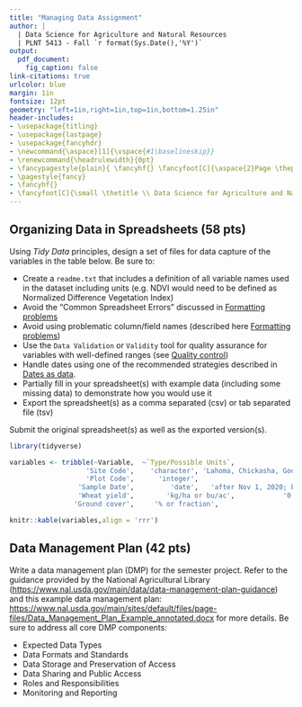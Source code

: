```yaml
---
title: "Managing Data Assignment"
author: |
  | Data Science for Agriculture and Natural Resources
  | PLNT 5413 - Fall `r format(Sys.Date(),'%Y')`
output: 
  pdf_document:
    fig_caption: false
link-citations: true
urlcolor: blue
margin: 1in
fontsize: 12pt
geometry: "left=1in,right=1in,top=1in,bottom=1.25in"
header-includes:
- \usepackage{titling}
- \usepackage{lastpage}
- \usepackage{fancyhdr}
- \newcommand{\aspace}[1]{\vspace{#1\baselineskip}}
- \renewcommand{\headrulewidth}{0pt}
- \fancypagestyle{plain}{ \fancyhf{} \fancyfoot[C]{\aspace{2}Page \thepage~of~\pageref{LastPage}} }
- \pagestyle{fancy}
- \fancyhf{}
- \fancyfoot[C]{\small \thetitle \\ Data Science for Agriculture and Natural Resources\\PLNT 5413 - Fall `r format(Sys.Date(),'%Y')`\\ Page \thepage~of~\pageref{LastPage}}
---
```


## Organizing Data in Spreadsheets (58 pts)

Using *Tidy Data* principles, design a set of files for data capture of the variables in the table below. Be sure to:

- Create a `readme.txt` that includes a definition of all variable names used in the dataset including units (e.g. NDVI would need to be defined as Normalized Difference Vegetation Index)
-  Avoid the "Common Spreadsheet Errors" discussed in [Formatting problems](https://datacarpentry.org/spreadsheet-ecology-lesson/02-common-mistakes/index.html)
- Avoid using problematic column/field names (described here [Formatting problems](https://datacarpentry.org/spreadsheet-ecology-lesson/02-common-mistakes/index.html))
- Use the `Data Validation` or `Validity` tool for quality assurance for variables with well-defined ranges (see [Quality control](https://datacarpentry.org/spreadsheet-ecology-lesson/04-quality-control/index.html))
- Handle dates using one of the recommended strategies described in [Dates as data](https://datacarpentry.org/spreadsheet-ecology-lesson/03-dates-as-data/index.html).
- Partially fill in your spreadsheet(s) with example data (including some missing data) to demonstrate how you would use it
- Export the spreadsheet(s) as a comma separated (csv) or tab separated file (tsv)

Submit the original spreadsheet(s) as well as the exported version(s).

```r
library(tidyverse)

variables <- tribble(~Variable,  ~`Type/Possible Units`,                ~`Expected range`,
                   'Site Code',    'character', 'Lahoma, Chickasha, Goodwell, Altus',
                   'Plot Code',      'integer',                                 '1 -- 40',
                 'Sample Date',         'date',   'after Nov 1, 2020; before Jul 1, 2022',
                 'Wheat yield',        'kg/ha or bu/ac',            '0 -- 7000 or 0 -- 100', 'NDVI',         'none',                          '0 -- 1',
                'Ground cover',     '% or fraction',                   '0 -- 100 or 0 -- 1')

knitr::kable(variables,align = 'rrr')

```

\newpage

## Data Management Plan (42 pts)

Write a data management plan (DMP) for the semester project. Refer to the guidance provided by the National Agricultural Library ([https://www.nal.usda.gov/main/data/data-management-plan-guidance](https://www.nal.usda.gov/main/data/data-management-plan-guidance)) and this example data management plan: [https://www.nal.usda.gov/main/sites/default/files/page-files/Data_Management_Plan_Example_annotated.docx](https://www.nal.usda.gov/main/sites/default/files/page-files/Data_Management_Plan_Example_annotated.docx) for more details. Be sure to address all core DMP components:

- Expected Data Types
- Data Formats and Standards
- Data Storage and Preservation of Access
- Data Sharing and Public Access
- Roles and Responsibilities
- Monitoring and Reporting
